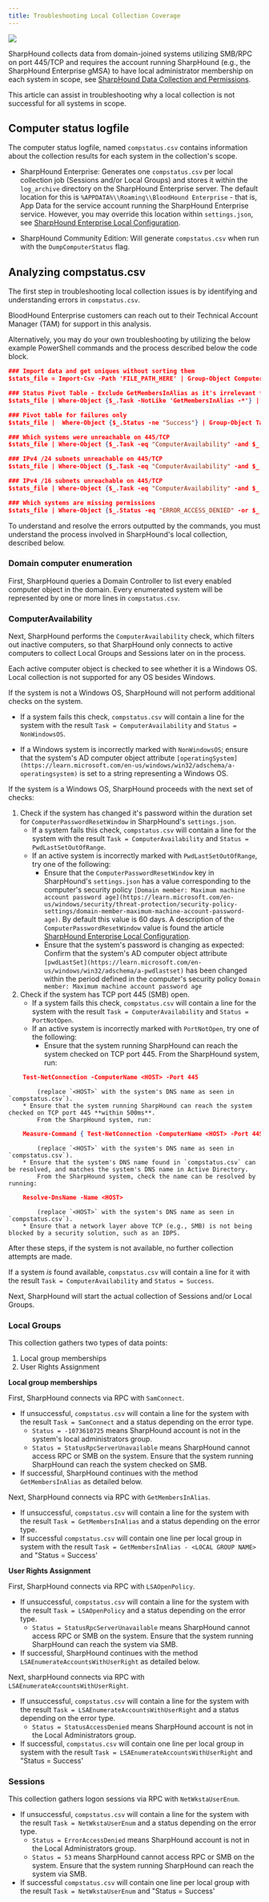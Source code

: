 ```yaml
---
title: Troubleshooting Local Collection Coverage
---
```


<img src="/assets/enterprise-AND-community-edition-pill-tag.svg"/> 

SharpHound collects data from domain-joined systems utilizing SMB/RPC on port 445/TCP and requires the account running SharpHound (e.g., the SharpHound Enterprise gMSA) to have local administrator membership on each system in scope, see [SharpHound Data Collection and Permissions](/collect-data/enterprise-collection/permissions).

This article can assist in troubleshooting why a local collection is not successful for all systems in scope.

## Computer status logfile
The computer status logfile, named `compstatus.csv` contains information about the collection results for each system in the collection's scope.

* SharpHound Enterprise: Generates one `compstatus.csv` per local collection job (Sessions and/or Local Groups) and stores it within the `log_archive` directory on the SharpHound Enterprise server. The default location for this is `%APPDATA%\\Roaming\\BloodHound Enterprise` - that is, App Data for the service account running the SharpHound Enterprise service. However, you may override this location within `settings.json`, see [SharpHound Enterprise Local Configuration](/install-data-collector/install-sharphound/local-configuration).


* SharpHound Community Edition: Will generate `compstatus.csv` when run with the `DumpComputerStatus` flag.

## Analyzing compstatus.csv

The first step in troubleshooting local collection issues is by identifying and understanding errors in `compstatus.csv`.

BloodHound Enterprise customers can reach out to their Technical Account Manager (TAM) for support in this analysis.

Alternatively, you may do your own troubleshooting by utilizing the below example PowerShell commands and the process described below the code block.
```json
### Import data and get uniques without sorting them
$stats_file = Import-Csv -Path 'FILE_PATH_HERE' | Group-Object ComputerName, Task, Status, IPAddress | ForEach-Object { $_.Group[0] }

### Status Pivot Table - Exclude GetMembersInAlias as it's irrelevant for troubleshooting
$stats_file | Where-Object {$_.Task -NotLike 'GetMembersInAlias -*'} | Group-Object Task, Status -NoElement | Format-Table -Autosize

### Pivot table for failures only
$stats_file |  Where-Object {$_.Status -ne "Success"} | Group-Object Task,Status -NoElement | Format-Table -Autosize

### Which systems were unreachable on 445/TCP
$stats_file | Where-Object {$_.Task -eq "ComputerAvailability" -and $_.Status -eq "PortNotOpen"}

### IPv4 /24 subnets unreachable on 445/TCP
$stats_file | Where-Object {$_.Task -eq "ComputerAvailability" -and $_.Status -eq "PortNotOpen" -and $_.IPAddress -match '^(?:[0-9]{1,3}\.){3}[0-9]{1,3}$'} | Group-Object {$_.IPAddress.Remove($_.IPAddress.LastIndexOf('.'))+'.0/24'} -NoElement | Sort-Object -property Count | Format-Table -Autosize

### IPv4 /16 subnets unreachable on 445/TCP
$stats_file | Where-Object {$_.Task -eq "ComputerAvailability" -and $_.Status -eq "PortNotOpen" -and $_.IPAddress -match '^(?:[0-9]{1,3}\.){3}[0-9]{1,3}$'} | Group-Object {($_.IPAddress.split(".")[0..1] -join ".") + ".0.0/16"} -NoElement | Sort-Object -property Count | Format-Table -Autosize

### Which systems are missing permissions
$stats_file | Where-Object {$_.Status -eq "ERROR_ACCESS_DENIED" -or $_.Status -eq "StatusAccessDenied"}
```
To understand and resolve the errors outputted by the commands, you must understand the process involved in SharpHound's local collection, described below.

### Domain computer enumeration

First, SharpHound queries a Domain Controller to list every enabled computer object in the domain. Every enumerated system will be represented by one or more lines in `compstatus.csv`.

### ComputerAvailability

Next, SharpHound performs the `ComputerAvailability` check, which filters out inactive computers, so that SharpHound only connects to active computers to collect Local Groups and Sessions later on in the process.

Each active computer object is checked to see whether it is a Windows OS. Local collection is not supported for any OS besides Windows.

If the system is not a Windows OS, SharpHound will not perform additional checks on the system.

* If a system fails this check, `compstatus.csv` will contain a line for the system with the result `Task = ComputerAvailability` and `Status = NonWindowsOS`.


* If a Windows system is incorrectly marked with `NonWindowsOS`; ensure that the system's AD computer object attribute `[operatingSystem](https://learn.microsoft.com/en-us/windows/win32/adschema/a-operatingsystem)` is set to a string representing a Windows OS.

If the system is a Windows OS, SharpHound proceeds with the next set of checks:

1.  Check if the system has changed it's password within the duration set for `ComputerPasswordResetWindow` in SharpHound's `settings.json`.
    * If a system fails this check, `compstatus.csv` will contain a line for the system with the result `Task = ComputerAvailability` and `Status = PwdLastSetOutOfRange`.
    * If an active system is incorrectly marked with `PwdLastSetOutOfRange`, try one of the following:
        * Ensure that the `ComputerPasswordResetWindow` key in SharpHound's `settings.json` has a value corresponding to the computer's security policy `[Domain member: Maximum machine account password age](https://learn.microsoft.com/en-us/windows/security/threat-protection/security-policy-settings/domain-member-maximum-machine-account-password-age)`. By default this value is 60 days. A description of the `ComputerPasswordResetWindow` value is found the article [SharpHound Enterprise Local Configuration](/install-data-collector/install-sharphound/local-configuration).
        * Ensure that the system's password is changing as expected: Confirm that the system's AD computer object attribute `[pwdLastSet](https://learn.microsoft.com/en-us/windows/win32/adschema/a-pwdlastset)` has been changed within the period defined in the computer's security policy `Domain member: Maximum machine account password age`
2.  Check if the system has TCP port 445 (SMB) open.
    * If a system fails this check, `compstatus.csv` will contain a line for the system with the result `Task = ComputerAvailability` and `Status = PortNotOpen`.
    * If an active system is incorrectly marked with `PortNotOpen`, try one of the following:
        * Ensure that the system running SharpHound can reach the system checked on TCP port 445.
            From the SharpHound system, run:
```json
    Test-NetConnection -ComputerName <HOST> -Port 445
```
            (replace `<HOST>` with the system's DNS name as seen in `compstatus.csv`).
        * Ensure that the system running SharpHound can reach the system checked on TCP port 445 **within 500ms**.
            From the SharpHound system, run:
```json
    Measure-Command { Test-NetConnection -ComputerName <HOST> -Port 445 }
```
            (replace `<HOST>` with the system's DNS name as seen in `compstatus.csv`).
        * Ensure that the system's DNS name found in `compstatus.csv` can be resolved, and matches the system's DNS name in Active Directory.
            From the SharpHound system, check the name can be resolved by running:
```json
    Resolve-DnsName -Name <HOST>
```
            (replace `<HOST>` with the system's DNS name as seen in `compstatus.csv`).
        * Ensure that a network layer above TCP (e.g., SMB) is not being blocked by a security solution, such as an IDPS.

After these steps, if the system is not available, no further collection attempts are made.

If a system _is_ found available, `compstatus.csv` will contain a line for it with the result `Task = ComputerAvailability` and `Status = Success`.

Next, SharpHound will start the actual collection of Sessions and/or Local Groups.

### Local Groups

This collection gathers two types of data points:

1.  Local group memberships
2.  User Rights Assignment

**Local group memberships**

First, SharpHound connects via RPC with `SamConnect`.

* If unsuccessful, `compstatus.csv` will contain a line for the system with the result `Task = SamConnect` and a status depending on the error type.
    * `Status = -1073610725` means SharpHound account is not in the system's local administrators group.
    * `Status = StatusRpcServerUnavailable` means SharpHound cannot access RPC or SMB on the system. Ensure that the system running SharpHound can reach the system checked on SMB.
* If successful, SharpHound continues with the method `GetMembersInAlias` as detailed below.

Next, SharpHound connects via RPC with `GetMembersInAlias`.

* If unsuccessful, `compstatus.csv` will contain a line for the system with the result `Task = GetMembersInAlias` and a status depending on the error type.
* If successful `compstatus.csv` will contain one line per local group in system with the result `Task = GetMembersInAlias - <LOCAL GROUP NAME>` and "Status = Success'

**User Rights Assignment**

First, SharpHound connects via RPC with `LSAOpenPolicy`.

* If unsuccessful, `compstatus.csv` will contain a line for the system with the result `Task = LSAOpenPolicy` and a status depending on the error type.
    * `Status = StatusRpcServerUnavailable` means SharpHound cannot access RPC or SMB on the system. Ensure that the system running SharpHound can reach the system via SMB.
* If successful, SharpHound continues with the method `LSAEnumerateAccountsWithUserRight` as detailed below.

Next, sharpHound connects via RPC with `LSAEnumerateAccountsWithUserRight`.

* If unsuccessful, `compstatus.csv` will contain a line for the system with the result `Task = LSAEnumerateAccountsWithUserRight` and a status depending on the error type.
    * `Status = StatusAccessDenied` means SharpHound account is not in the Local Administrators group.
* If successful, `compstatus.csv` will contain one line per local group in system with the result `Task = LSAEnumerateAccountsWithUserRight` and "Status = Success'

### Sessions

This collection gathers logon sessions via RPC with `NetWkstaUserEnum`.

* If unsuccessful, `compstatus.csv` will contain a line for the system with the result `Task = NetWkstaUserEnum` and a status depending on the error type.
    * `Status = ErrorAccessDenied` means SharpHound account is not in the Local Administrators group.
    * `Status = 53` means SharpHound cannot access RPC or SMB on the system. Ensure that the system running SharpHound can reach the system via SMB.
* If successful `compstatus.csv` will contain one line per local group with the result `Task = NetWkstaUserEnum` and "Status = Success'

